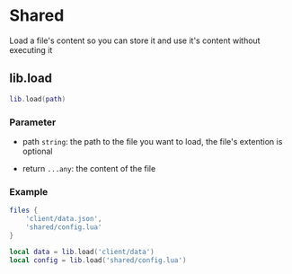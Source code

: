 # Shared
Load a file's content so you can store it and use it's content without executing it

## lib.load

```lua
lib.load(path)
```

### Parameter
* path `string`: the path to the file you want to load, the file's extention is optional

* return `...any`: the content of the file

### Example

```lua filename='fxmanifest.lua'
files {
    'client/data.json',
    'shared/config.lua'
}
```

```lua
local data = lib.load('client/data')
local config = lib.load('shared/config.lua')
```